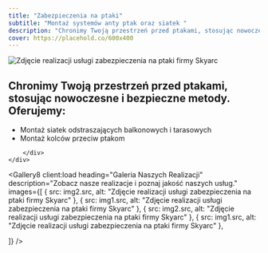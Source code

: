 ```yaml
---
title: "Zabezpieczenia na ptaki"
subtitle: "Montaż systemów anty ptak oraz siatek "
description: "Chronimy Twoją przestrzeń przed ptakami, stosując nowoczesne i bezpieczne metody.  "
cover: https://placehold.co/600x400
---
```





<Header36 
  heading={frontmatter.title}
  subheading={frontmatter.subtitle}
  description={frontmatter.description}>
<Image src={img1} alt="Zdjęcie realizacji usługi zabezpieczenia na ptaki firmy Skyarc"  height={900}  loading="eager"/>
  </Header36>
<div data-sal="fade" className="container px-[5%] py-16 md:py-24 lg:py-28 text-xl border-b-2 border-primary">
	<div className="flex flex-col md:flex-row gap-x-20">
  	<h2 className="text-5xl mb-3 min-w-64 block">Chronimy Twoją przestrzeń przed ptakami, stosując nowoczesne i bezpieczne metody. Oferujemy:</h2>
		<div>
			<ul className="md:list-disc flex gap-y-5 flex-col">
			<li>Montaż siatek odstraszających balkonowych i tarasowych</li>
			<li>Montaż kolców przeciw ptakom </li>
			</ul>

	
		</div>
	</div>
</div>

<Gallery8 client:load
  heading="Galeria Naszych Realizacji"
  description="Zobacz nasze realizacje i poznaj jakość naszych usług."
  images={[
	{  src: img2.src, alt: "Zdjęcie realizacji usługi zabezpieczenia na ptaki firmy Skyarc" },
    {  src: img1.src, alt: "Zdjęcie realizacji usługi zabezpieczenia na ptaki firmy Skyarc" },
	{  src: img2.src, alt: "Zdjęcie realizacji usługi zabezpieczenia na ptaki firmy Skyarc" },
    {  src: img1.src, alt: "Zdjęcie realizacji usługi zabezpieczenia na ptaki firmy Skyarc" },




  ]}
/>